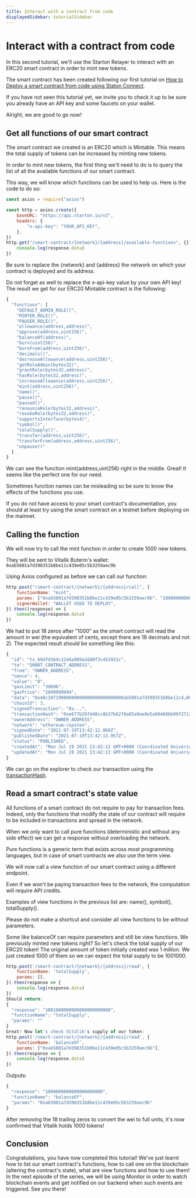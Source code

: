 ```yaml
---
title: Interact with a contract from code
displayedSidebar: tutorialSidebar
---
```


# Interact with a contract from code

In this second tutorial, we'll use the Starton Relayer to interact with an ERC20 smart contract in order to mint new tokens.

The smart contract has been created following our first tutorial on [How to Deploy a smart contract from code using Staton Connect](deploy-a-contract-from-code.md).

If you have not seen this tutorial yet, we invite you to check it up to be sure you already have an API key and some faucets on your wallet.

Alright, we are good to go now!

## Get all functions of our smart contract

The smart contract we created is an ERC20 which is Mintable. This means the total supply of tokens can be increased by minting new tokens.

In order to mint new tokens, the first thing we'll need to do is to query the list of all the available functions of our smart contract.

This way, we will know which functions can be used to help us.
Here is the code to do so:

```jsx
const axios = require("axios")

const http = axios.create({
	baseURL: "https://api.starton.io/v3",
	headers: {
		"x-api-key": "YOUR_API_KEY",
	},
})
http.get("/smart-contract/{network}/{address}/available-functions", {}).then((response) => {
	console.log(response.data)
})
```

Be sure to replace the {network} and {address} the network on which your contract is deployed and its address.

Do not forget as well to replace the x-api-key value by your own API key!
The result we get for our ERC20 Mintable contract is the following:

```jsx
{
  "functions": [
    "DEFAULT_ADMIN_ROLE()",
    "MINTER_ROLE()",
    "PAUSER_ROLE()",
    "allowance(address,address)",
    "approve(address,uint256)",
    "balanceOf(address)",
    "burn(uint256)",
    "burnFrom(address,uint256)",
    "decimals()",
    "decreaseAllowance(address,uint256)",
    "getRoleAdmin(bytes32)",
    "grantRole(bytes32,address)",
    "hasRole(bytes32,address)",
    "increaseAllowance(address,uint256)",
    "mint(address,uint256)",
    "name()",
    "pause()",
    "paused()",
    "renounceRole(bytes32,address)",
    "revokeRole(bytes32,address)",
    "supportsInterface(bytes4)",
    "symbol()",
    "totalSupply()",
    "transfer(address,uint256)",
    "transferFrom(address,address,uint256)",
    "unpause()"
  ]
}
```

We can see the function mint(address,uint256) right in the middle.
Great! It seems like the perfect one for our need.

Sometimes function names can be misleading so be sure to know the effects of the functions you use.

If you do not have access to your smart contract's documentation, you should at least try using the smart contract on a testnet before deploying on the mainnet.

## Calling the function

We will now try to call the mint function in order to create 1000 new tokens.

They will be sent to Vitalik Buterin's wallet: `0xab5801a7d398351b8be11c439e05c5b3259aec9b`

Using Axios configured as before we can call our function:

```jsx
http.post("/smart-contract/{network}/{address}/call", {
	functionName: "mint",
	params: ["0xab5801a7d398351b8be11c439e05c5b3259aec9b", "1000000000000000000000"],
	signerWallet: "WALLET USED TO DEPLOY",
}).then((response) => {
	console.log(response.data)
})
```

We had to put 18 zeros after "1000" as the smart contract will read the amount in wei (the equivalent of cents, except there are 18 decimals and not 2).
The expected result should be something like this:

```jsx
{
  "id": "tx_69dfd164c12d4a989a3dd0f3c452931c",
  "to": "SMART_CONTRACT_ADDRESS",
  "from": "OWNER_ADDRESS",
  "nonce": 4,
  "value": "0",
  "gasLimit": "39606",
  "gasPrice": "2099999994",
  "data": "0x40c10f19000000000000000000000000ab5801a7d398351b8be11c4…0000000000000000000000000000000000000003635c9adc5dea00000",
  "chainId": 3,
  "signedTransaction": "0x...",
  "transactionHash": "0xe677b29f448cc8b37b62f8a05a9ee8e5a90460bb99f2713f186283f3b073ff12",
  "ownerAddress": "OWNER_ADDRESS",
  "network": "ethereum-ropsten",
  "signedDate": "2021-07-19T13:42:12.860Z",
  "publishedDate": "2021-07-19T13:42:13.957Z",
  "status": "PUBLISHED",
  "createdAt": "Mon Jul 19 2021 13:42:12 GMT+0000 (Coordinated Universal Time)",
  "updatedAt": "Mon Jul 19 2021 13:42:13 GMT+0000 (Coordinated Universal Time)"
}
```

We can go on the explorer to check our transaction using the [transactionHash](https://ropsten.etherscan.io/tx/0xe677b29f448cc8b37b62f8a05a9ee8e5a90460bb99f2713f186283f3b073ff12).

## Read a smart contract's state value

All functions of a smart contract do not require to pay for transaction fees.
Indeed, only the functions that modify the state of our contract will require to be included in transactions and spread in the network.

When we only want to call pure functions (deterministic and without any side effect) we can get a response without overloading the network.

Pure functions is a generic term that exists across most programming languages, but in case of smart contracts we also use the term view.

We will now call a view function of our smart contract using a different endpoint.

Even if we won't be paying transaction fees to the network, the computation will require API credits.

Examples of view functions in the previous list are: name(), symbol(), totalSupply().

Please do not make a shortcut and consider all view functions to be without parameters.

Some like balanceOf can require parameters and still be view functions.
We previously minted new tokens right? So let's check the total supply of our ERC20 token! The original amount of token initially created was 1 million. We just created 1000 of them so we can expect the total supply to be 1001000.

```jsx
http.post('/smart-contract/{network}/{address}/read', {
    functionName: 'totalSupply',
    params: [],
}).then(response => {
    console.log(response.data)
})
Should return:
{
  "response": "1001000000000000000000000",
  "functionName": "totalSupply",
  "params": ""
}
Great! Now let's check Vitalik's supply of our token:
http.post('/smart-contract/{network}/{address}/read', {
    functionName: 'balanceOf',
    params: ["0xab5801a7d398351b8be11c439e05c5b3259aec9b"],
}).then(response => {
    console.log(response.data)
})
```

Outputs:

```jsx
{
  "response": "1000000000000000000000",
  "functionName": "balanceOf",
  "params": "0xab5801a7d398351b8be11c439e05c5b3259aec9b"
}
```

After removing the 18 trailing zeros to convert the wei to full units, it's now confirmed that Vitalik holds 1000 tokens!

## Conclusion

Congratulations, you have now completed this tutorial!
We've just learnt how to list our smart contract's functions, how to call one on the blockchain (altering the contract's state), what are view functions and how to use them!
In the next episode of the series, we will be using Monitor in order to watch blockchain events and get notified on our backend when such events are triggered.
See you there!
